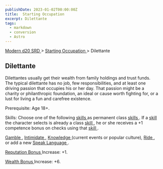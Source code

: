 ```yaml
---
publishDate: 2023-01-02T00:00:00Z
title:  Starting Occupation 
excerpt: Dilettante
tags:
  - markdown
  - conversion
  - Astro
---
```


[ Modern d20 SRD ](/#modernD20) > [ Starting Occupation ](modern-d20-srd-starting-occupation-index) > Dilettante

##  Dilettante

Dilettantes usually get their wealth from family holdings and trust funds. The
typical dilettante has no job, few re­sponsibilities, and at least one driving
passion that ­occupies his or her day. That passion might be a charity or
philanthropic foundation, an ideal or cause worth fighting for, or a lust for
living a fun and carefree existence.

Prerequisite: Age 18+.

Skills: Choose one of the following [ skills ](modern-d20-srd-skills-index) as
permanent class [ skills ](modern-d20-srd-skills-index) . If a [ skill](modern-d20-srd-skills-index) the character selects is already a class [skill ](modern-d20-srd-skills-index) , he or she receives a +1 competence
bonus on checks using that [ skill ](modern-d20-srd-skills-index) .

[ Gamble ](modern-d20-srd-skills-gamble) , [ Intimidate ](modern-d20-srd-skills-intimidate) , [ Knowledge ](modern-d20-srd-skills-knowledge) (current
events or popular culture), [ Ride ](modern-d20-srd-skills-ride) , or add a
new [ Speak Language ](modern-d20-srd-skills-speak-language) .

[ Reputation Bonus ](modern-d20-srd-reputation-index) Increase: +1.

[ Wealth Bonus ](modern-d20-srd-wealth-wealth-bonus) Increase: +6.

